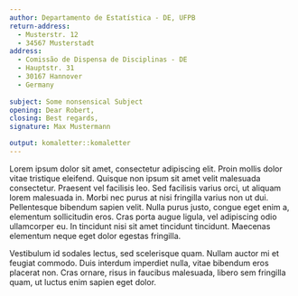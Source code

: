```yaml
---
author: Departamento de Estatística - DE, UFPB
return-address: 
  - Musterstr. 12
  - 34567 Musterstadt
address:
  - Comissão de Dispensa de Disciplinas - DE
  - Hauptstr. 31
  - 30167 Hannover
  - Germany
  
subject: Some nonsensical Subject
opening: Dear Robert,
closing: Best regards,
signature: Max Mustermann

output: komaletter::komaletter
---
```


Lorem ipsum dolor sit amet, consectetur adipiscing elit. Proin mollis
dolor vitae tristique eleifend. Quisque non ipsum sit amet velit
malesuada consectetur. Praesent vel facilisis leo. Sed facilisis
varius orci, ut aliquam lorem malesuada in. Morbi nec purus at nisi
fringilla varius non ut dui. Pellentesque bibendum sapien velit. Nulla
purus justo, congue eget enim a, elementum sollicitudin eros. Cras
porta augue ligula, vel adipiscing odio ullamcorper eu. In tincidunt
nisi sit amet tincidunt tincidunt. Maecenas elementum neque eget dolor
egestas fringilla.

Vestibulum id sodales lectus, sed scelerisque quam. Nullam auctor mi
et feugiat commodo. Duis interdum imperdiet nulla, vitae bibendum eros
placerat non. Cras ornare, risus in faucibus malesuada, libero sem
fringilla quam, ut luctus enim sapien eget dolor.
